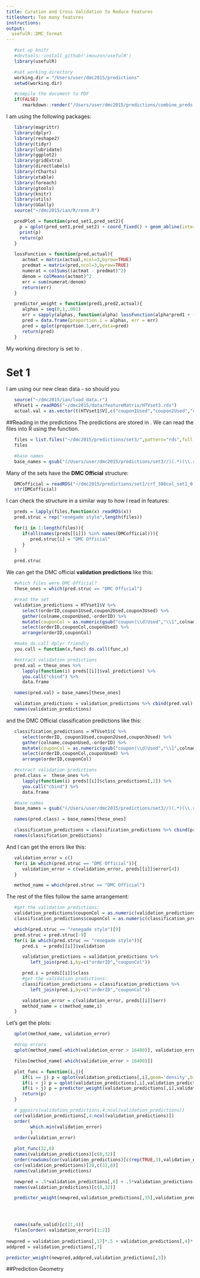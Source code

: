 ```yaml
---
title: Curation and Cross Validation to Reduce Features
titleshort: Too many features
instructions: 
output:
  usefulR::DMC_format
---
```


<!--- # (R code (No Results in Document)) -->
```r
   #set up knitr
   #devtools::install_github('imouzon/usefulR')
   library(usefulR)

   #set working directory
   working.dir = "/Users/user/dmc2015/predictions"
   setwd(working.dir)

   #compile the document to PDF
   if(FALSE) 
      rmarkdown::render("/Users/user/dmc2015/predictions/combine_preds.rmd")
```

I am using the following packages:
<!--- # (R code (No Results in Document))-->
```r
   library(magrittr)
   library(dplyr)
   library(reshape2)
   library(tidyr)
   library(lubridate)
   library(ggplot2)
   library(gridExtra)
   library(directlabels)
   library(rCharts)
   library(xtable)
   library(foreach)
   library(gtools)
   library(knitr)
   library(utils)
   library(GGally)
   source("~/dmc2015/ian/R/renm.R")
```

<!--- : R code (No Results in Document) -->
```r
   predPlot = function(pred_set1,pred_set2){
     p = qplot(pred_set1,pred_set2) + coord_fixed() + geom_abline(intercept=0,slope=1,color="red")
     print(p)
     return(p)
   }

   lossFunction = function(pred,actual){ 
      actmat = matrix(actual,ncol=3,byrow=TRUE)
      predmat = matrix(pred,ncol=3,byrow=TRUE)
      numerat = colSums((actmat - predmat)^2)
      denom = colMeans(actmat)^2
      err = sum(numerat/denom)
      return(err)
   }

   predictor_weight = function(pred1,pred2,actual){
      alphas = seq(0,1,.001)
      err = sapply(alphas, function(alpha) lossFunction(alpha*pred1 + (1-alpha)*pred2, actual))
      pred = data.frame(proportion.1 = alphas, err = err)
      pred = qplot(proportion.1,err,data=pred)
      return(pred)
   }
```
My working directory is set to \verb!~/dmc2015/predictions/!.


# Set 1
I am using our new clean data - so should you
<!--- chunk-label: R code (No Results in Document) -->
```r
   source("~/dmc2015/ian/load_data.r")
   HTVset1 = readRDS("~/dmc2015/data/featureMatrix/HTVset3.rds")
   actual.val = as.vector(t(HTVset1$V[,c("coupon1Used","coupon2Used","coupon3Used")]))
```

##Reading in the predictions
The predictions are stored in \verb!~/dmc2015/predictions/!.
We can read the files into R using the \verb!list.files! function.
<!--- : R code (No Results in Document) -->
```r
   files = list.files("~/dmc2015/predictions/set3/",pattern="rds",full.names=TRUE)
   files

   #base names
   base_names = gsub("(/Users/user/dmc2015/predictions/set3//)(.*)(\\.rds)","\\2",files)
```
Many of the sets have the **DMC Official** structure:
<!--- : R code (No Results in Document) -->
```r
   DMCofficial = readRDS("~/dmc2015/predictions/set1/crf_386col_set1_0.8.rds")
   str(DMCofficial)
```

I can check the structure in a similar way to how I read in features:
<!--- chunk-label: R code (No Results in Document) -->
```r
   preds = lapply(files,function(x) readRDS(x))
   pred.struc = rep("renegade style",length(files))

   for(i in 1:length(files)){
      if(all(names(preds[[i]]) %in% names(DMCofficial))){
         pred.struc[i] = "DMC Official"
      }
   }

   pred.struc
```

We can get the DMC official **validation predictions** like this:
<!--- chunk-label: R code (No Results in Document) -->
```r
   #which files were DMC Official?
   these_ones = which(pred.struc == "DMC Official")

   #read the set
   validation_predictions = HTVset1$V %>% 
      select(orderID,coupon1Used,coupon2Used,coupon3Used) %>%
      gather(colname,couponUsed,-orderID) %>%
      mutate(couponCol = as.numeric(gsub("coupon(\\d)Used","\\1",colname))) %>%
      select(orderID,couponCol,couponUsed) %>% 
      arrange(orderID,couponCol) 

   #make do.call dplyr friendly
   you.call = function(x,func) do.call(func,x)

   #extract validation predictions
   pred.val = these_ones %>% 
      lapply(function(i) preds[[i]]$val_predictions) %>%
      you.call("cbind") %>%
      data.frame 

   names(pred.val) = base_names[these_ones]

   validation_predictions = validation_predictions %>% cbind(pred.val)
   names(validation_predictions)
```

and the DMC Official classification predictions like this:
<!--- chunk-label: R code (No Results in Document) -->
```r
   classification_predictions = HTVset1$C %>%
      select(orderID, coupon1Used,coupon2Used,coupon3Used) %>%
      gather(colname,couponUsed,-orderID) %>%
      mutate(couponCol = as.numeric(gsub("coupon(\\d)Used","\\1",colname))) %>%
      select(orderID,couponCol,couponUsed) %>% 
      arrange(orderID,couponCol) 

   #extract validation predictions
   pred.class =  these_ones %>% 
      lapply(function(i) preds[[i]]$class_predictions[,2]) %>%
      you.call("cbind") %>%
      data.frame 

   #base names
   base_names = gsub("(/Users/user/dmc2015/predictions/set3//)(.*)(\\.rds)","\\2",files)

   names(pred.class) = base_names[these_ones]

   classification_predictions = classification_predictions %>% cbind(pred.class)
   names(classification_predictions)
```

And I can get the errors like this:
<!--- : R code (No Results in Document) -->
```r
   validation_error = c()
   for(i in which(pred.struc == "DMC Official")){
      validation_error = c(validation_error, preds[[i]]$error[4])
   }

   method_name = which(pred.struc == "DMC Official")
```


The rest of the files follow the same arrangement:
```r
   #get the validation predictions:
   validation_predictions$couponCol = as.numeric(validation_predictions$couponCol)
   classification_predictions$couponCol = as.numeric(classification_predictions$couponCol)

   which(pred.struc == "renegade style")[9]
   pred.struc = pred.struc[-9]
   for(i in which(pred.struc == "renegade style")){
      pred.i  = preds[[i]]$validation

      validation_predictions = validation_predictions %>% 
         left_join(pred.i,by=c("orderID","couponCol"))

      pred.i = preds[[i]]$class
      #get the validation predictions:
      classification_predictions = classification_predictions %>% 
         left_join(pred.i,by=c("orderID","couponCol"))

      validation_error = c(validation_error, preds[[i]]$err)
      method_name = c(method_name,i)
   }
```

Let's get the plots:
<!--- : R code (No Results in Document) -->
```r
   qplot(method_name, validation_error)

   #drop errors
   qplot(method_name[-which(validation_error > 16400)], validation_error[-which(validation_error > 16400)])

   files[method_name[-which(validation_error > 16400)]]

   plot_func = function(i,j){
      if(i == j) p = qplot(validation_predictions[,i],geom='density',binwidth = .1)
      if(i < j) p = qplot(validation_predictions[,i],validation_predictions[,j])
      if(i > j) p = predictor_weight(validation_predictions[,i],validation_predictions[,j],validation_predictions[,3])
      return(p)
   }

   # ggpairs(validation_predictions,4:ncol(validation_predictions))
   cor(validation_predictions[,4:ncol(validation_predictions)])
   order(
         which.min(validation_error)
         )
   order(validation_error)

   plot_func(32,8)
   names(validation_predictions)[c(8,32)]
   order(rowSums(cor(validation_predictions)[c(rep(TRUE,3),validation_error < 16400),c(32,8)]))
   cor(validation_predictions)[28,c(32,8)]
   names(validation_predictions)

   newpred = .5*validation_predictions[,8] + .5*validation_predictions[,32]
   names(validation_predictions)[c(8,32)]

   predictor_weight(newpred,validation_predictions[,35],validation_predictions[,3])

   


   names(safe_valid)[c(21,4)]
   files[order(-validation_error)[1:2]]
   
newpred = validation_predictions[,17]*.5 + validation_predictions[,4]*.5
addpred = validation_predictions[,7]

predictor_weight(newpred,addpred,validation_predictions[,3])


```




##Prediction Geometry
<!--- 
   val_predictions
   class_predictions
-->


